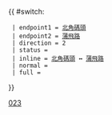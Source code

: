 {{ #switch: {{{format|}}}
  | endpoint1 = [[北角碼頭公共運輸交匯處|北角碼頭]] 
  | endpoint2 = [[蒲飛路巴士總站|蒲飛路]]
  | direction = 2
  | status = 
  | inline = [[北角碼頭公共運輸交匯處|北角碼頭]] ↔ [[蒲飛路巴士總站|蒲飛路]]
  | normal =
  | full =
}}<noinclude>[[Category:新巴路線模板|023]]</noinclude>